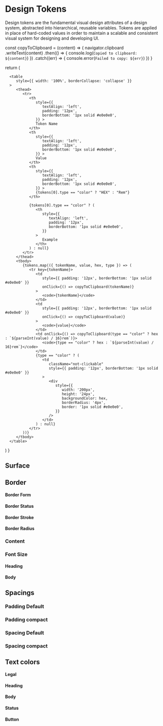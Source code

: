 
<Meta title="Design System/Design Tokens" />

# Design Tokens

Design tokens are the fundamental visual design attributes of a design system, abstracted into hierarchical, reusable variables. Tokens
are applied in place of hard-coded values in order to maintain a scalable and consistent visual system for designing and developing UI.

   const copyToClipboard = (content) => {
      navigator.clipboard
         .writeText(content)
         .then(() => {
            console.log(`Copied to clipboard: ${content}`)
         })
         .catch((err) => {
            console.error(`Failed to copy: ${err}`)
         })
   }

return (

      <table
         style={{ width: '100%', borderCollapse: 'collapse' }}
      >
         <thead>
            <tr>
               <th
                  style={{
                     textAlign: 'left',
                     padding: '12px',
                     borderBottom: '1px solid #e0e0e0',
                  }} >
                  Token Name
               </th>
               <th
                  style={{
                     textAlign: 'left',
                     padding: '12px',
                     borderBottom: '1px solid #e0e0e0',
                  }} >
                  Value
               </th>
               <th
                  style={{
                     textAlign: 'left',
                     padding: '12px',
                     borderBottom: '1px solid #e0e0e0',
                  }} >
                  {tokens[0].type == "color" ? "HEX" : "Rem"}
               </th>

               {tokens[0].type == "color" ? (
                  <th
                     style={{
                        textAlign: 'left',
                        padding: '12px',
                        borderBottom: '1px solid #e0e0e0',
                     }}
                  >
                     Example
                  </th>
               ) : null}
            </tr>
         </thead>
         <tbody>
            {tokens.map(({ tokenName, value, hex, type }) => (
               <tr key={tokenName}>
                  <td
                     style={{ padding: '12px', borderBottom: '1px solid #e0e0e0' }}
                     onClick={() => copyToClipboard(tokenName)}
                  >
                     <code>{tokenName}</code>
                  </td>
                  <td
                     style={{ padding: '12px', borderBottom: '1px solid #e0e0e0' }}
                     onClick={() => copyToClipboard(value)}
                  >
                     <code>{value}</code>
                  </td>
                  <td onClick={() => copyToClipboard(type == "color" ? hex : `${parseInt(value) / 16}rem`)}>
                     <code>{type == "color" ? hex : `${parseInt(value) / 16}rem`}</code>
                  </td>
                  {type == "color" ? (
                     <td
                        className="not-clickable"
                        style={{ padding: '12px', borderBottom: '1px solid #e0e0e0' }}
                     >
                        <div
                           style={{
                              width: '200px',
                              height: '24px',
                              backgroundColor: hex,
                              borderRadius: '4px',
                              border: '1px solid #e0e0e0',
                           }}
                        />
                     </td>
                  ) : null}
               </tr>
            ))}
         </tbody>
      </table>

)
}

## Surface

<TokenTable tokens={tokensDocs.surface.button} />

## Border

<TokenTable tokens={tokensDocs.border.button} />

#### Border Form

<TokenTable tokens={tokensDocs.border.form} />

#### Border Status

<TokenTable tokens={tokensDocs.border.status} />

#### Border Stroke

<TokenTable tokens={tokensDocs.border.stroke} />

#### Border Radius

<TokenTable tokens={tokensDocs.border.radius} />

### Content

<TokenTable tokens={tokensDocs.content.button} />

### Font Size

#### Heading

<TokenTable tokens={tokensDocs.fontsize.heading} />

#### Body

<TokenTable tokens={tokensDocs.fontsize.body} />

## Spacings

### Padding Default

<TokenTable tokens={tokensDocs.padding.default} />

### Padding compact

<TokenTable tokens={tokensDocs.padding.compact} />

### Spacing Default

<TokenTable tokens={tokensDocs.spacing.default} />

### Spacing compact

<TokenTable tokens={tokensDocs.spacing.compact} />

## Text colors

#### Legal

<TokenTable tokens={tokensDocs.text.legal} />

#### Heading

<TokenTable tokens={tokensDocs.text.heading} />

#### Body

<TokenTable tokens={tokensDocs.text.body} />

#### Status

<TokenTable tokens={tokensDocs.text.status} />

#### Button

<TokenTable tokens={tokensDocs.text.button} />

<style>
   {`
  .sbdocs-content {
    max-width: 1000px;
    margin: 0 auto;
  }
  
  code {
    font-family: monospace;
    font-size: 14px;
  }

  table {
    margin-bottom: 32px;
  }

  th {
    font-weight: 600;
    color: #333;
  }

   th:nth-child(1) {
    min-width: 300px;
  }

  th:nth-child(2) {
    width: 300px;
  }

  th:nth-child(3) {
    width: 300px;
  }

  table td:not(.not-clickable) {
    cursor: pointer;
  }
`}
</style>

